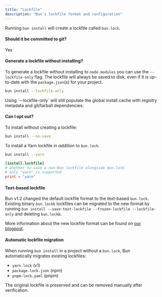 ```yaml
---
title: "Lockfile"
description: "Bun's lockfile format and configuration"
---
```


Running `bun install` will create a lockfile called `bun.lock`.

#### Should it be committed to git?

Yes

#### Generate a lockfile without installing?

To generate a lockfile without installing to `node_modules` you can use the `--lockfile-only` flag. The lockfile will always be saved to disk, even if it is up-to-date with the `package.json`(s) for your project.

```bash terminal icon="terminal"
bun install --lockfile-only
```

<Note>
	Using `--lockfile-only` will still populate the global install cache with registry metadata and
	git/tarball dependencies.
</Note>

#### Can I opt out?

To install without creating a lockfile:

```bash terminal icon="terminal"
bun install --no-save
```

To install a Yarn lockfile _in addition_ to `bun.lock`.

<CodeGroup>

```bash terminal icon="terminal"
bun install --yarn
```

```toml bunfig.toml icon="settings"
[install.lockfile]
# whether to save a non-Bun lockfile alongside bun.lock
# only "yarn" is supported
print = "yarn"
```

</CodeGroup>

#### Text-based lockfile

Bun v1.2 changed the default lockfile format to the text-based `bun.lock`. Existing binary `bun.lockb` lockfiles can be migrated to the new format by running `bun install --save-text-lockfile --frozen-lockfile --lockfile-only` and deleting `bun.lockb`.

More information about the new lockfile format can be found on [our blogpost](https://bun.com/blog/bun-lock-text-lockfile).

#### Automatic lockfile migration

When running `bun install` in a project without a `bun.lock`, Bun automatically migrates existing lockfiles:

- `yarn.lock` (v1)
- `package-lock.json` (npm)
- `pnpm-lock.yaml` (pnpm)

The original lockfile is preserved and can be removed manually after verification.
